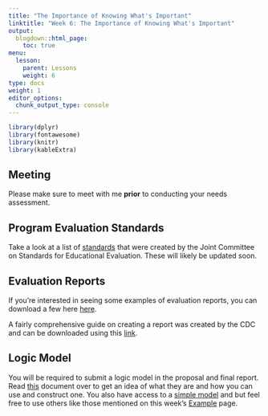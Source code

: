 ```yaml
---
title: "The Importance of Knowing What's Important"
linktitle: "Week 6: The Importance of Knowing What's Important"
output:
  blogdown::html_page:
    toc: true
menu:
  lesson:
    parent: Lessons
    weight: 6
type: docs
weight: 1
editor_options: 
  chunk_output_type: console
---
```


<style>
  .hvr-sweep-to-left {
    display: inline-block;
    vertical-align: middle;
    -webkit-transform: perspective(1px) translateZ(0);
    transform: perspective(1px) translateZ(0);
    box-shadow: 0 0 1px rgba(0, 0, 0, 0);
    position: relative;
    -webkit-transition-property: color;
    transition-property: color;
    -webkit-transition-duration: 0.25s;
    transition-duration: 0.25s;
  }

.hvr-sweep-to-left:before {
  content: "";
  position: absolute;
  z-index: -1;
  top: 0;
  left: 0;
  right: 0;
  bottom: 0;
  background: #006269;
    -webkit-transform: scaleX(0);
  transform: scaleX(0);
  -webkit-transform-origin: 100% 50%;
  transform-origin: 100% 50%;
  -webkit-transition-property: transform;
  transition-property: transform;
  -webkit-transition-duration: 0.3s;
  transition-duration: 0.3s;
  -webkit-transition-timing-function: ease-out;
  transition-timing-function: ease-out;
}

.hvr-sweep-to-left:hover, .hvr-sweep-to-left:focus, .hvr-sweep-to-left:active {
  color: white;
}

.hvr-sweep-to-left:hover:before, .hvr-sweep-to-left:focus:before, .hvr-sweep-to-left:active:before {
  -webkit-transform: scaleX(1);
  transform: scaleX(1);
}
</style>
  
```r
library(dplyr)
library(fontawesome)
library(knitr)
library(kableExtra)
```

## Meeting
Please make sure to meet with me **prior** to conducting your needs assessment.

## Program Evaluation Standards
Take a look at a list of [standards](https://jcsee.org/program/){target="_blank"} that were created by the Joint Committee on Standards for Educational Evaluation. These will likely be updated soon. 

## Evaluation Reports
If you're interested in seeing some examples of evaluation reports, you can download a few here [here](/handouts/example_reports.zip). 

A fairly comprehensive guide on creating a report was created by the CDC and can be downloaded using this [link](/handouts/cdc-developing-eval-report.pdf){target="_blank"}. 

## Logic Model

You will be required to submit a logic model in the proposal and final report. Read [this](/handouts/introducing-logic-models.pdf) document over to get an idea of what they are and how you can use and construct one. You also have access to a [simple model](/handouts/blank-logic-model.zip) and but feel free to use others like those mentioned on this week's [Example](/example/06-example/#more-logic-models) page.

<!--
## Standards Based Evaluation
Posting soon
To get an idea of how standards can be written including those related to evaluation questions and purposes, please view and listen to the **Standards-Based Evaluation** slideshow. You can also download a [PDF](/slides/Standards-Based Evaluation/Standards_Based_Evaluation.pdf){target="_blank"} of the presentation. 

```r
knitr::include_url("/slides/Standards-Based Evaluation/Standards_Based_Evaluation.html")
```

You can move back and forth using <kbd>←</kbd> and <kbd>→</kbd> and toggle fullscreen by pressing <kbd>F</kbd>. Just press <kbd>O</kbd>^[For **O**verview] at any point in your slideshow and a display of all slides, called tile view, will appear. Click on a slide to go there or press <kbd>O</kbd> to exit tile view. For more options, press <kbd>H</kbd> for help.
-->

